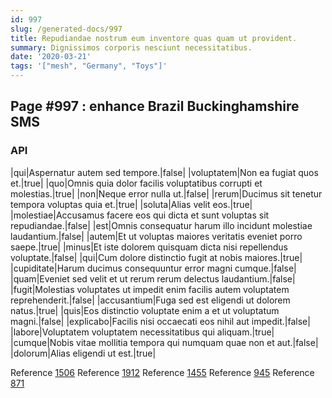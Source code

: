 ```yaml
---
id: 997
slug: /generated-docs/997
title: Repudiandae nostrum eum inventore quas quam ut provident.
summary: Dignissimos corporis nesciunt necessitatibus.
date: '2020-03-21'
tags: '["mesh", "Germany", "Toys"]'
---
```


## Page #997 : enhance Brazil Buckinghamshire SMS
### API

|qui|Aspernatur autem sed tempore.|false|
|voluptatem|Non ea fugiat quos et.|true|
|quo|Omnis quia dolor facilis voluptatibus corrupti et molestias.|true|
|non|Neque error nulla ut.|false|
|rerum|Ducimus sit tenetur tempora voluptas quia et.|true|
|soluta|Alias velit eos.|true|
|molestiae|Accusamus facere eos qui dicta et sunt voluptas sit repudiandae.|false|
|est|Omnis consequatur harum illo incidunt molestiae laudantium.|false|
|autem|Et ut voluptas maiores veritatis eveniet porro saepe.|true|
|minus|Et iste dolorem quisquam dicta nisi repellendus voluptate.|false|
|qui|Cum dolore distinctio fugit at nobis maiores.|true|
|cupiditate|Harum ducimus consequuntur error magni cumque.|false|
|quam|Eveniet sed velit et ut rerum rerum delectus laudantium.|false|
|fugit|Molestias voluptates ut impedit enim facilis autem voluptatem reprehenderit.|false|
|accusantium|Fuga sed est eligendi ut dolorem natus.|true|
|quis|Eos distinctio voluptate enim a et ut voluptatum magni.|false|
|explicabo|Facilis nisi occaecati eos nihil aut impedit.|false|
|labore|Voluptatem voluptatem necessitatibus qui aliquam.|true|
|cumque|Nobis vitae mollitia tempora qui numquam quae non et aut.|false|
|dolorum|Alias eligendi ut est.|true|

Reference [1506](/generated-docs/1506)
Reference [1912](/generated-docs/1912)
Reference [1455](/generated-docs/1455)
Reference [945](/generated-docs/945)
Reference [871](/generated-docs/871)




